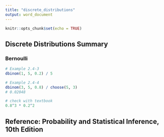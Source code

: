 ```yaml
---
title: "discrete_distributions"
output: word_document
---
```


```r
knitr::opts_chunk$set(echo = TRUE)
```

## Discrete Distributions Summary
### Bernoulli 
```r
# Example 2.4-3
dbinom(1, 5, 0.2) / 5
```
```r
# Example 2.4-4
dbinom(3, 5, 0.8) / choose(5, 3)
# 0.02048
```
```r
# check with textbook
0.8^3 * 0.2^2
```



## Reference: Probability and Statistical Inference, 10th Edition